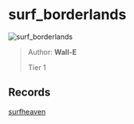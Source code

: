 # surf_borderlands

![surf_borderlands](https://raw.githubusercontent.com/Sayt123/SurfMapPics/Maps-and-bonuses/csgo/surf_borderlands.jpg)

> Author: **Wall-E**
>
> Tier 1

## Records

[surfheaven](https://surfheaven.eu/map/surf_borderlands)
